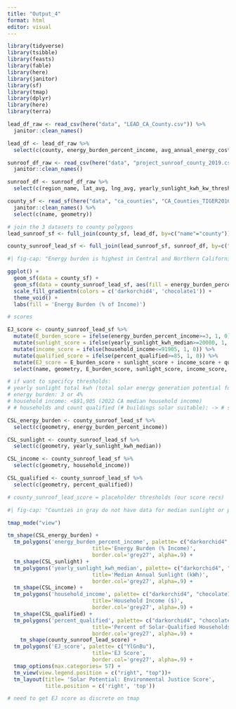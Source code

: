 ```yaml
---
title: "Output_4"
format: html
editor: visual
---
```


```r
library(tidyverse)
library(tsibble)
library(feasts)
library(fable)
library(here)
library(janitor)
library(sf)
library(tmap)
library(dplyr)
library(here)
library(terra)
```

```r
lead_df_raw <- read_csv(here("data", "LEAD_CA_County.csv")) %>% 
  janitor::clean_names()

lead_df <- lead_df_raw %>% 
  select(c(county, energy_burden_percent_income, avg_annual_energy_cost, total_households, household_income))

sunroof_df_raw <- read_csv(here("data", "project_sunroof_county_2019.csv")) %>% 
  janitor::clean_names() 

sunroof_df <- sunroof_df_raw %>% 
  select(c(region_name, lat_avg, lng_avg, yearly_sunlight_kwh_kw_threshold_avg, count_qualified, percent_covered, percent_qualified, number_of_panels_median, number_of_panels_total, yearly_sunlight_kwh_median, yearly_sunlight_kwh_total, existing_installs_count))

county_sf <- read_sf(here("data", "ca_counties", "CA_Counties_TIGER2016.shp")) %>% 
  janitor::clean_names() %>% 
  select(c(name, geometry))
```

```r
# join the 3 datasets to county polygons
lead_sunroof_sf <- full_join(county_sf, lead_df, by=c("name"="county"))

county_sunroof_lead_sf <- full_join(lead_sunroof_sf, sunroof_df, by=c("name"="region_name")) 
```

```r
#| fig-cap: "Energy burden is highest in Central and Northern California. Specifically in Mariposa County in Central California, and Butte, Tehama, and Shata Counties in Northern California. No data for Contra Contra County."

ggplot() + 
  geom_sf(data = county_sf) +
  geom_sf(data = county_sunroof_lead_sf, aes(fill = energy_burden_percent_income), size = 2) + # size = border
  scale_fill_gradientn(colors = c('darkorchid4', 'chocolate1')) +
  theme_void() +
  labs(fill = 'Energy Burden (% of Income)')
```
```r
# scores

EJ_score <- county_sunroof_lead_sf %>% 
  mutate(E_burden_score = ifelse(energy_burden_percent_income>=3, 1, 0)) %>% 
  mutate(sunlight_score = ifelse(yearly_sunlight_kwh_median>=20000, 1, 0)) %>% 
  mutate(income_score = ifelse(household_income<=91905, 1, 0)) %>% 
  mutate(qualified_score = ifelse(percent_qualified>=85, 1, 0)) %>% 
  mutate(EJ_score = E_burden_score + sunlight_score + income_score + qualified_score) %>% 
  select(name, geometry, E_burden_score, sunlight_score, income_score, qualified_score, EJ_score)

# if want to specifcy thresholds:
# yearly sunlight total kwh (total solar energy generation potential for all roof space): >10^8 kwh? bias against smaller counties
# energy burden: 3 or 4%
# household income: <$91,905 (2022 CA median household income)
# # households and count qualified (# buildings solar suitable): -> # suitable buildings divided by #households (rough similarity) *100 = %suitable buildings -> >50%? prioritize counties with high solar potential?
```


```r
CSL_energy_burden <- county_sunroof_lead_sf %>% 
  select(c(geometry, energy_burden_percent_income))

CSL_sunlight <- county_sunroof_lead_sf %>% 
  select(c(geometry, yearly_sunlight_kwh_median))

CSL_income <- county_sunroof_lead_sf %>% 
  select(c(geometry, household_income))

CSL_qualified <- county_sunroof_lead_sf %>% 
  select(c(geometry, percent_qualified))

# county_sunroof_lead_score = placeholder thresholds (our score recs)
```


```r
#| fig-cap: "Counties in gray do not have data for median sunlight or percent of households qualified, meaning we cannot assign a comparative EJ score. However, scores for energy burden and household income are available."

tmap_mode("view") 

tm_shape(CSL_energy_burden) + 
  tm_polygons('energy_burden_percent_income', palette= c("darkorchid4", "chocolate1"), 
                           title='Energy Burden (% Income)',
                           border.col='grey27', alpha=.9) +
  tm_shape(CSL_sunlight) +
  tm_polygons('yearly_sunlight_kwh_median', palette= c("darkorchid4", "chocolate1"), 
                           title='Median Annual Sunlight (kWh)',
                           border.col='grey27', alpha=.9) +
  tm_shape(CSL_income) +
  tm_polygons('household_income', palette= c("darkorchid4", "chocolate1"), 
                           title='Household Income ($)',
                           border.col='grey27', alpha=.9) +
  tm_shape(CSL_qualified) +
  tm_polygons('percent_qualified', palette= c("darkorchid4", "chocolate1"), 
                           title='Percent of Solar-Qualified Households',
                           border.col='grey27', alpha=.9) +
    tm_shape(county_sunroof_lead_score) +
  tm_polygons('EJ_score', palette= c("YlGnBu"), 
                           title='EJ Score',
                           border.col='grey27', alpha=.9) +
  tmap_options(max.categories= 57) +
  tm_view(view.legend.position = c("right", "top"))+
  tm_layout(title= 'Solar Potential: Environmental Justice Score', 
            title.position = c('right', 'top'))

# need to get EJ score as discrete on tmap
```












